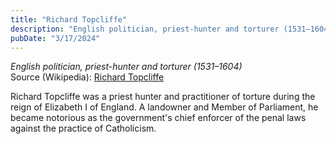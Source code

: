 ```yaml
---
title: "Richard Topcliffe"
description: "English politician, priest-hunter and torturer (1531–1604)"
pubDate: "3/17/2024"
---
```


*English politician, priest-hunter and torturer (1531–1604)*  
Source (Wikipedia): [Richard Topcliffe][1]



Richard Topcliffe was a priest hunter and practitioner of torture during the reign of Elizabeth I of England. A landowner and Member of Parliament, he became notorious as the government's chief enforcer of the penal laws against the practice of Catholicism.

[1]: https://en.wikipedia.org/wiki/Richard_Topcliffe
